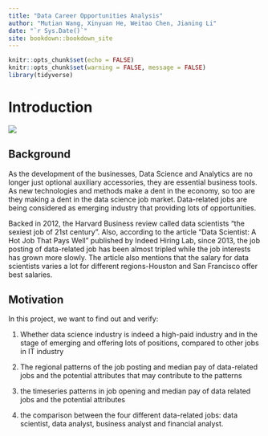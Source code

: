--- 
title: "Data Career Opportunities Analysis"
author: "Mutian Wang, Xinyuan He, Weitao Chen, Jianing Li"
date: "`r Sys.Date()`"
site: bookdown::bookdown_site
---

```{r setup, include=FALSE}
knitr::opts_chunk$set(echo = FALSE)
knitr::opts_chunk$set(warning = FALSE, message = FALSE)
library(tidyverse)
```

# Introduction

![](../others/resource/Introduction.png)

## Background

As the development of the businesses, Data Science and Analytics are no longer just optional auxiliary accessories, they are essential business tools. As new technologies and methods make a dent in the economy, so too are they making a dent in the data science job market. Data-related jobs are being considered as emerging industry that providing lots of opportunities. 

Backed in 2012, the Harvard Business review called data scientists “the sexiest job of 21st century”. Also, according to the article “Data Scientist: A Hot Job That Pays Well” published by Indeed Hiring Lab, since 2013, the job posting of data-related job has been almost tripled while the job interests has grown more slowly. The article also mentions that the salary for data scientists varies a lot for different regions-Houston and San Francisco offer best salaries. 


## Motivation

In this project, we want to find out and verify:

1.	Whether data science industry is indeed a high-paid industry and in the stage of emerging and offering lots of positions, compared to other jobs in IT industry

2.	The regional patterns of the job posting and median pay of data-related jobs and the potential attributes that may contribute to the patterns

3.	the timeseries patterns in job opening and median pay of data related jobs and the potential attributes 

4.	the comparison between the four different data-related jobs: data scientist, data analyst, business analyst and financial analyst.
